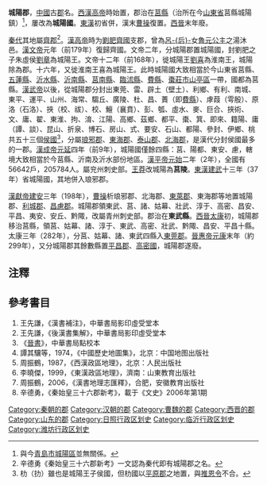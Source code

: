 '''城陽郡'''，[[中國|中國]]古[[郡|郡]]名。[[西漢|西漢]][[汉高帝|高帝]]時始置，郡治在[[莒縣|莒縣]]（治所在今[[山東省|山東省]]莒縣城陽鎮）<ref>與今[[青島市|青島市]][[城陽區|城陽區]]並無關係。</ref>，屢改為'''城陽國'''。[[東漢|東漢]]初省併，漢末[[曹操|曹操]]復置。[[西晉|西晉]]末年廢。

[[秦代|秦代]]其地屬[[齊郡|齊郡]]<ref>辛德勇《秦始皇三十六郡新考》一文認為秦代即有城陽郡之名。</ref>。[[漢高帝|漢高帝]]時为[[劉肥|劉肥]][[齊國_(漢朝)|齊國]]支郡，曾為[[呂后|呂-{后}-]]女[[魯元公主|魯元公主]]之湯沐邑。[[漢文帝|漢文帝]]元年（前179年）復歸齊國。文帝二年，分城陽郡置城陽國，封劉肥之子朱虛侯[[劉章_(城陽王)|劉章]]為城陽王。文帝十二年（前168年），徙城陽王[[刘喜_(城阳王)|劉喜]]為淮南王，城陽除為郡。十六年，又徙淮南王喜為城陽王。此時城陽國大致相當於今山東省莒縣、[[五蓮縣|五蓮縣]]、[[沂水縣|沂水縣]]、[[沂南縣|沂南縣]]、[[莒南縣|莒南縣]]、[[臨沭縣|臨沭縣]]、[[費縣|費縣]]、[[棗莊市|棗莊市]][[山亭區|山亭區]]一帶，國都為莒縣。[[漢武帝|漢武帝]]以後，從城陽郡分封出東莞、雷、辟土（壁土）、利鄉、有利、南城、東平、運平、山州、海常、騶丘、廣陵、杜、昌、蕢（即[[費縣|費縣]]）、虖葭（雩殷）、原洛（石洛）、挾（校、祓）、校、鱣（襄賁）、彭、瓠、虛水、麥、巨合、挾術、文、庸、翟、東淮、拘、淯、江陽、高鄉、茲鄉、都平、棗、箕、即來、籍陽、庸（譚、談）、昆山、折泉、博石、房山、式、要安、石山、都陽、參封、伊鄉、桃共五十三個[[侯國|侯國]]<ref>朸（扐）雖也是城陽王子侯國，但朸國以[[平原郡|平原郡]]之地置，與[[推恩令|推恩令]]不合。</ref>，分屬[[琅邪郡|琅邪郡]]、[[東海郡|東海郡]]、[[泰山郡|泰山郡]]、[[北海郡|北海郡]]，是漢代分封侯國最多的一郡。[[漢成帝|漢成帝]][[元延|元延]]四年（前9年），城陽國僅餘四縣：莒、陽都、東安、慮，轄境大致相當於今莒縣、沂南及沂水部份地區。[[漢平帝|漢平帝]][[元始_(西汉)|元始]]二年（2年），全國有56642戶，205784人。屬兖州刺史部。[[王莽|王莽]]改城陽為'''莒陵'''。[[東漢|東漢]][[建武_(东汉)|建武]]十三年（37年）省城陽國，其地併入琅邪郡。

[[漢獻帝|漢獻帝]][[建安_(东汉)|建安]]三年（198年），[[曹操|曹操]]析琅邪郡、北海郡、[[東萊郡|東萊郡]]、東海郡等地置城陽郡、[[利城郡|利城郡]]、[[昌慮郡|昌慮郡]]。城陽郡領東武、莒、諸、姑幕、壯武、淳于、高密、昌安、平昌、夷安、安丘、黔陬，改屬青州刺史部。郡治在'''東武縣'''。[[西晉|西晉]][[太康_(西晋)|太康]]初，城陽郡移治莒縣，領莒、姑幕、諸、淳于、東武、高密、壯武、黔陬、昌安、平昌十縣。太康三年（282年），分莒、姑幕、諸、東武四縣入[[東莞郡|東莞郡]]。[[晉惠帝|晉惠帝]][[元康_(西晋)|元康]]末年（約299年），又分城陽郡其餘數縣置[[平昌郡_(曹魏)|平昌郡]]、[[高密國|高密國]]，城陽郡遂廢。

==注釋==
{{reflist}}

==參考書目==
#王先謙，《漢書補注》，中華書局影印虛受堂本
#王先謙，《後漢書集解》，中華書局影印虛受堂本
#《[[晉書|晉書]]》，中華書局點校本
#譚其驤等，1974，《中國歷史地圖集》，北京：中国地图出版社
#周振鶴，1987，《西漢政區地理》，北京：人民出版社 
#李曉傑，1999，《東漢政區地理》，濟南：山東教育出版社
#周振鶴，2006，《漢書地理志匯釋》，合肥，安徽教育出版社
#辛德勇，《秦始皇三十六郡新考》，載于《文史》2006年第1期

{{秦朝行政區劃|nocat}}
{{西汉行政区划|nocat}}
{{東漢行政區劃|nocat}}
{{三國行政區劃|nocat}}
{{西晉行政區劃|nocat}}

[[Category:秦朝的郡|Category:秦朝的郡]]
[[Category:汉朝的郡|Category:汉朝的郡]]
[[Category:曹魏的郡|Category:曹魏的郡]]
[[Category:西晋的郡|Category:西晋的郡]]
[[Category:山东的郡|Category:山东的郡]]
[[Category:日照行政区划史|Category:日照行政区划史]]
[[Category:临沂行政区划史|Category:临沂行政区划史]]
[[Category:潍坊行政区划史|Category:潍坊行政区划史]]